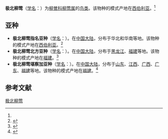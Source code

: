{{speciesbox
| image = Arctic Warbler 4683b.jpg
| status = LC
| status_system = IUCN3.1
| status_ref = <ref>{{IUCN|id=103845882 |title=''Phylloscopus borealis'' |assessor=BirdLife International |assessor-link=BirdLife International |version=2013.2 |year=2012 |accessdate=26 November 2013}}</ref>
| genus = Phylloscopus
| species = borealis
| authority = (Blasius)<ref name='id3685'>{{cite web| url =http://www.bioinfo.cn/db05/BjdwSpecies.php?action=view&id=3685| title =极北柳莺| work =《中国动物物种编目数据库》| publisher =中国科学院微生物研究所| author =中国科学院动物研究所| accessdate =2009-04-04| deadurl =yes| archiveurl =https://web.archive.org/web/20160305110414/http://www.bioinfo.cn/db05/BjdwSpecies.php?action=view&id=3685| archivedate =2016-03-05}}</ref>
}}

'''极北柳莺'''（[[学名|学名]]：{{lang|la|''Phylloscopus borealis''}}）为[[柳鶯科|柳鶯科]][[柳莺属|柳莺属]]的[[鸟类|鸟类]]。该物种的模式产地在[[西伯利亚|西伯利亚]]。<ref name='id3685'/>

== 亚种 ==
* '''极北柳莺指名亚种'''（[[学名|学名]]：{{lang|la|''Phylloscopus borealis borealis''}}）。在[[中国大陆|中国大陆]]，分布于华北和华南等地。该物种的模式产地在[[西伯利亚|西伯利亚]]。<ref name='id3686'>{{cite web| url =http://www.bioinfo.cn/db05/BjdwSpecies.php?action=view&id=3686| title =极北柳莺指名亚种| work =《中国动物物种编目数据库》| publisher =中国科学院微生物研究所| author =中国科学院动物研究所| accessdate =2009-04-04| deadurl =yes| archiveurl =https://web.archive.org/web/20131203122335/http://www.bioinfo.cn/db05/BjdwSpecies.php?action=view| archivedate =2013-12-03}}</ref>
* '''极北柳莺北方亚种'''（[[学名|学名]]：{{lang|la|''Phylloscopus borealis hylebata''}}）。在[[中国大陆|中国大陆]]，分布于[[黑龙江|黑龙江]]、[[福建|福建]]等地。该物种的模式产地在[[福建|福建]]。<ref name='id3687'>{{cite web| url =http://www.bioinfo.cn/db05/BjdwSpecies.php?action=view&id=3687| title =极北柳莺北方亚种| work =《中国动物物种编目数据库》| publisher =中国科学院微生物研究所| author =中国科学院动物研究所| accessdate =2009-04-04| archive-date =2016-03-05| archive-url =https://web.archive.org/web/20160305054951/http://www.bioinfo.cn/db05/BjdwSpecies.php?action=view&id=3687| dead-url =yes}}</ref>
* '''极北柳莺堪察加亚种'''（[[学名|学名]]：{{lang|la|''Phylloscopus borealis xanthodryas''}}）。在[[中国大陆|中国大陆]]，分布于[[山东|山东]]、[[江西|江西]]、[[广西|广西]]、[[广东|广东]]、[[福建|福建]]等地。该物种的模式产地在[[福建|福建]]。<ref name='id3688'>{{cite web| url =http://www.bioinfo.cn/db05/BjdwSpecies.php?action=view&id=3688| title =极北柳莺堪察加亚种| work =《中国动物物种编目数据库》| publisher =中国科学院微生物研究所| author =中国科学院动物研究所| accessdate =2009-04-04| deadurl =yes| archiveurl =https://web.archive.org/web/20160305044610/http://www.bioinfo.cn/db05/BjdwSpecies.php?action=view&id=3688| archivedate =2016-03-05}}</ref>

== 参考文献 ==
{{reflist}}
{{Taxonbar|from=Q720497}}

[[Category:柳莺属|极北柳莺]]